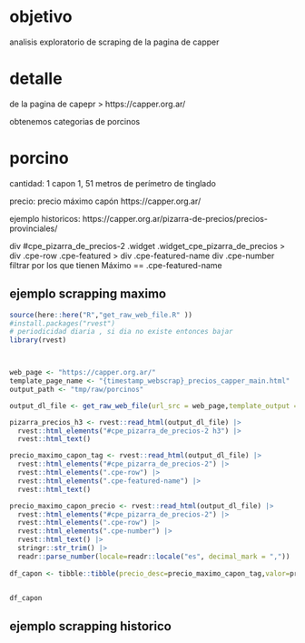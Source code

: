 # objetivo

analisis exploratorio de scraping de la pagina de capper 

# detalle

de la pagina de capepr > https://capper.org.ar/

obtenemos categorias de porcinos

# porcino
cantidad: 1 capon 1, 51  metros de perímetro de tinglado

precio:  precio máximo capón https://capper.org.ar/

ejemplo historicos: https://capper.org.ar/pizarra-de-precios/precios-provinciales/

div #cpe_pizarra_de_precios-2 .widget .widget_cpe_pizarra_de_precios > 
div .cpe-row .cpe-featured >
div .cpe-featured-name 
div .cpe-number
filtrar por los que tienen Máximo == .cpe-featured-name 

## ejemplo scrapping maximo

```r
source(here::here("R","get_raw_web_file.R" ))
#install.packages("rvest")
# periodicidad diaria , si dia no existe entonces bajar 
library(rvest)



web_page <- "https://capper.org.ar/"
template_page_name <- "{timestamp_webscrap}_precios_capper_main.html"
output_path <- "tmp/raw/porcinos"

output_dl_file <- get_raw_web_file(url_src = web_page,template_output = template_page_name,output_path = output_path,timestamp_format = "%Y%m%d")

pizarra_precios_h3 <- rvest::read_html(output_dl_file) |>
  rvest::html_elements("#cpe_pizarra_de_precios-2 h3") |> 
  rvest::html_text()

precio_maximo_capon_tag <- rvest::read_html(output_dl_file) |> 
  rvest::html_elements("#cpe_pizarra_de_precios-2") |> 
  rvest::html_elements(".cpe-row") |> 
  rvest::html_elements(".cpe-featured-name") |> 
  rvest::html_text()

precio_maximo_capon_precio <- rvest::read_html(output_dl_file) |> 
  rvest::html_elements("#cpe_pizarra_de_precios-2") |> 
  rvest::html_elements(".cpe-row") |> 
  rvest::html_elements(".cpe-number") |> 
  rvest::html_text() |> 
  stringr::str_trim() |> 
  readr::parse_number(locale=readr::locale("es", decimal_mark = ","))
  
df_capon <- tibble::tibble(precio_desc=precio_maximo_capon_tag,valor=precio_maximo_capon_precio,categoria_desc=pizarra_precios_h3)


df_capon

```


## ejemplo scrapping historico

